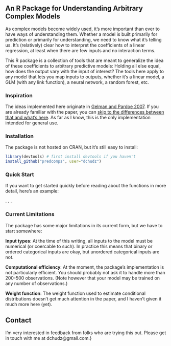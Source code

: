 ## An R Package for Understanding Arbitrary Complex Models

As complex models become widely used, it's more important than ever to have ways of understanding them. Whether a model is built primarily for prediction or primarily for understanding, we need to know what it's telling us. It's (relatively) clear how to interpret the coefficients of a linear regression, at least when there are few inputs and no interaction terms. 

This R package is a collection of tools that are meant to generalize the idea of these coefficients to arbitrary predictive models: Holding all else equal, how does the output vary with the input of interest? The tools here apply to any model that lets you map inputs to outputs, whether it's a linear model, a GLM (with any link function), a neural network, a random forest, etc.

### Inspiration

The ideas implemented here originate in [Gelman and Pardoe 2007](http://onlinelibrary.wiley.com/doi/10.1111/j.1467-9531.2007.00181.x/abstract). If you are already familiar with the paper, you can [skip to the differences between that and what's here](more-compared-with-paper.html). As far as I know, this is the only implementation intended for general use.

### Installation

The package is not hosted on CRAN, but it's still easy to install:

```r
library(devtools) # first install devtools if you haven't
install_github("predcomps", user="dchudz")
```

### Quick Start

If you want to get started quickly before reading about the functions in more detail, here's an example:

.
.
.


### Current Limitations

The package has some major limitations in its current form, but we have to start somewhere:

**Input types**: At the time of this writing, all inputs to the model must be numerical (or coercable to such). In practice this means that binary or ordered categorical inputs are okay, but unordered categorical inputs are not.

**Computational efficiency**: At the moment, the package's implementation is not particularly efficient. You should probably not ask it to handle more than 200-500 observations. (Note however that your model may be trained on any number of observations.) 

**Weight function**: The weight function used to estimate conditional distributions doesn't get much attention in the paper, and I haven't given it much more here (yet).


## Contact

I'm very interested in feedback from folks who are trying this out. Please get in touch with me at dchudz@gmail.com.}
